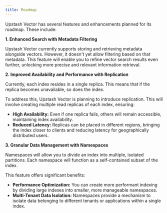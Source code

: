 ```yaml
---
title: Roadmap
---
```


Upstash Vector has several features and enhancements planned for its roadmap. These include:

**1. Enhanced Search with Metadata Filtering**

Upstash Vector currently supports storing and retrieving metadata alongside vectors.
However, it doesn't yet allow filtering based on that metadata.
This feature will enable you to refine vector search results even further, unlocking more precise and relevant information retrieval.

**2. Improved Availability and Performance with Replication**

Currently, each index resides in a single replica. This means that if the replica becomes unavailable, so does the index.

To address this, Upstash Vector is planning to introduce replication. This will involve creating multiple read replicas of each index, ensuring:

- **High Availability:** Even if one replica fails, others will remain accessible, maintaining index availability.
- **Reduced Latency:** Replicas can be placed in different regions, bringing the index closer to clients and reducing latency for geographically distributed users.

**3. Granular Data Management with Namespaces**

Namespaces will allow you to divide an index into multiple, isolated partitions.
Each namespace will function as a self-contained subset of the index.

This feature offers significant benefits:

- **Performance Optimization:** You can create more performant indexing by dividing large indexes into smaller, more manageable namespaces.
- **Multi-Tenant Data Isolation:** Namespaces provide a mechanism to isolate data belonging to different tenants or applications within a single index.